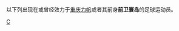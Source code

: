 {{Catnav|頁面分類|...|各國足球|中國足球|中国足球俱乐部球员}}
{{Catnav|頁面分類|...|中国体育|中國足球|中国足球俱乐部球员}}

以下列出现在或曾经效力于[[重庆力帆|重庆力帆]]或者其前身'''前卫寰岛'''的足球运动员。

[[Category:效力中国足球俱乐部的球员|C]]